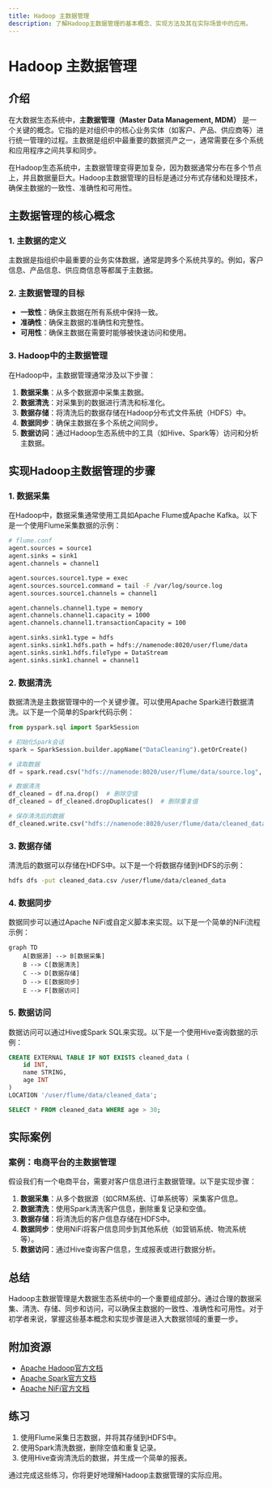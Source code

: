 ```yaml
---
title: Hadoop 主数据管理
description: 了解Hadoop主数据管理的基本概念、实现方法及其在实际场景中的应用。
---
```


# Hadoop 主数据管理

## 介绍

在大数据生态系统中，**主数据管理（Master Data Management, MDM）** 是一个关键的概念。它指的是对组织中的核心业务实体（如客户、产品、供应商等）进行统一管理的过程。主数据是组织中最重要的数据资产之一，通常需要在多个系统和应用程序之间共享和同步。

在Hadoop生态系统中，主数据管理变得更加复杂，因为数据通常分布在多个节点上，并且数据量巨大。Hadoop主数据管理的目标是通过分布式存储和处理技术，确保主数据的一致性、准确性和可用性。

## 主数据管理的核心概念

### 1. 主数据的定义

主数据是指组织中最重要的业务实体数据，通常是跨多个系统共享的。例如，客户信息、产品信息、供应商信息等都属于主数据。

### 2. 主数据管理的目标

- **一致性**：确保主数据在所有系统中保持一致。
- **准确性**：确保主数据的准确性和完整性。
- **可用性**：确保主数据在需要时能够被快速访问和使用。

### 3. Hadoop中的主数据管理

在Hadoop中，主数据管理通常涉及以下步骤：

1. **数据采集**：从多个数据源中采集主数据。
2. **数据清洗**：对采集到的数据进行清洗和标准化。
3. **数据存储**：将清洗后的数据存储在Hadoop分布式文件系统（HDFS）中。
4. **数据同步**：确保主数据在多个系统之间同步。
5. **数据访问**：通过Hadoop生态系统中的工具（如Hive、Spark等）访问和分析主数据。

## 实现Hadoop主数据管理的步骤

### 1. 数据采集

在Hadoop中，数据采集通常使用工具如Apache Flume或Apache Kafka。以下是一个使用Flume采集数据的示例：

```bash
# flume.conf
agent.sources = source1
agent.sinks = sink1
agent.channels = channel1

agent.sources.source1.type = exec
agent.sources.source1.command = tail -F /var/log/source.log
agent.sources.source1.channels = channel1

agent.channels.channel1.type = memory
agent.channels.channel1.capacity = 1000
agent.channels.channel1.transactionCapacity = 100

agent.sinks.sink1.type = hdfs
agent.sinks.sink1.hdfs.path = hdfs://namenode:8020/user/flume/data
agent.sinks.sink1.hdfs.fileType = DataStream
agent.sinks.sink1.channel = channel1
```

### 2. 数据清洗

数据清洗是主数据管理中的一个关键步骤。可以使用Apache Spark进行数据清洗。以下是一个简单的Spark代码示例：

```python
from pyspark.sql import SparkSession

# 初始化Spark会话
spark = SparkSession.builder.appName("DataCleaning").getOrCreate()

# 读取数据
df = spark.read.csv("hdfs://namenode:8020/user/flume/data/source.log", header=True)

# 数据清洗
df_cleaned = df.na.drop()  # 删除空值
df_cleaned = df_cleaned.dropDuplicates()  # 删除重复值

# 保存清洗后的数据
df_cleaned.write.csv("hdfs://namenode:8020/user/flume/data/cleaned_data")
```

### 3. 数据存储

清洗后的数据可以存储在HDFS中。以下是一个将数据存储到HDFS的示例：

```bash
hdfs dfs -put cleaned_data.csv /user/flume/data/cleaned_data
```

### 4. 数据同步

数据同步可以通过Apache NiFi或自定义脚本来实现。以下是一个简单的NiFi流程示例：

```mermaid
graph TD
    A[数据源] --> B[数据采集]
    B --> C[数据清洗]
    C --> D[数据存储]
    D --> E[数据同步]
    E --> F[数据访问]
```

### 5. 数据访问

数据访问可以通过Hive或Spark SQL来实现。以下是一个使用Hive查询数据的示例：

```sql
CREATE EXTERNAL TABLE IF NOT EXISTS cleaned_data (
    id INT,
    name STRING,
    age INT
)
LOCATION '/user/flume/data/cleaned_data';

SELECT * FROM cleaned_data WHERE age > 30;
```

## 实际案例

### 案例：电商平台的主数据管理

假设我们有一个电商平台，需要对客户信息进行主数据管理。以下是实现步骤：

1. **数据采集**：从多个数据源（如CRM系统、订单系统等）采集客户信息。
2. **数据清洗**：使用Spark清洗客户信息，删除重复记录和空值。
3. **数据存储**：将清洗后的客户信息存储在HDFS中。
4. **数据同步**：使用NiFi将客户信息同步到其他系统（如营销系统、物流系统等）。
5. **数据访问**：通过Hive查询客户信息，生成报表或进行数据分析。

## 总结

Hadoop主数据管理是大数据生态系统中的一个重要组成部分。通过合理的数据采集、清洗、存储、同步和访问，可以确保主数据的一致性、准确性和可用性。对于初学者来说，掌握这些基本概念和实现步骤是进入大数据领域的重要一步。

## 附加资源

- [Apache Hadoop官方文档](https://hadoop.apache.org/docs/current/)
- [Apache Spark官方文档](https://spark.apache.org/docs/latest/)
- [Apache NiFi官方文档](https://nifi.apache.org/docs.html)

## 练习

1. 使用Flume采集日志数据，并将其存储到HDFS中。
2. 使用Spark清洗数据，删除空值和重复记录。
3. 使用Hive查询清洗后的数据，并生成一个简单的报表。

通过完成这些练习，你将更好地理解Hadoop主数据管理的实际应用。